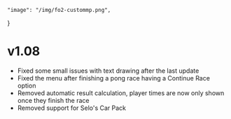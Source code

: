     "image": "/img/fo2-custommp.png",
}

# v1.08

- Fixed some small issues with text drawing after the last update
- Fixed the menu after finishing a pong race having a Continue Race option
- Removed automatic result calculation, player times are now only shown once they finish the race
- Removed support for Selo's Car Pack
